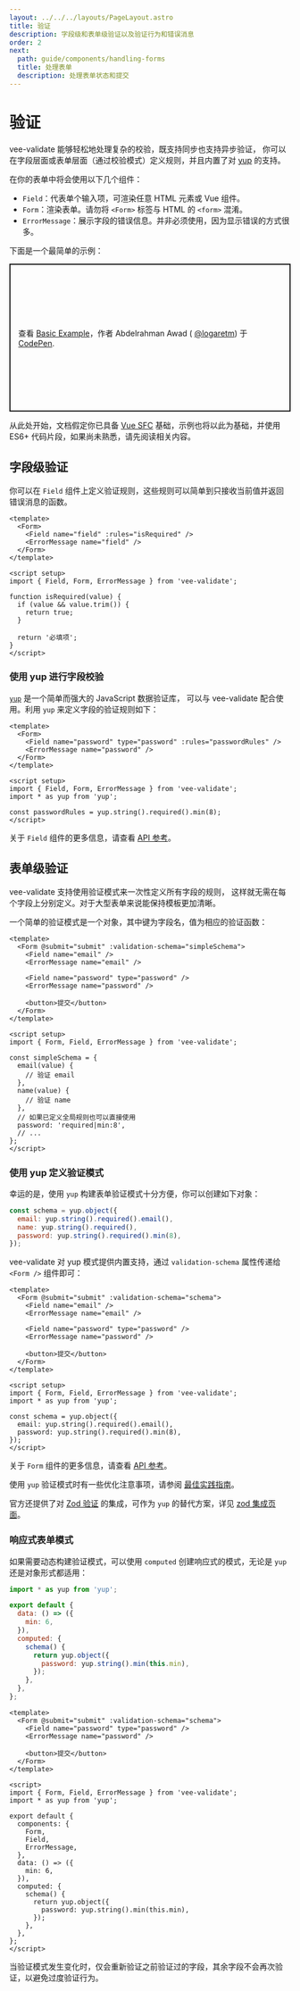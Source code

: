 ```yaml
---
layout: ../../../layouts/PageLayout.astro
title: 验证
description: 字段级和表单级验证以及验证行为和错误消息
order: 2
next:
  path: guide/components/handling-forms
  title: 处理表单
  description: 处理表单状态和提交
---
```



# 验证

vee-validate 能够轻松地处理复杂的校验，既支持同步也支持异步验证，
你可以在字段层面或表单层面（通过校验模式）定义规则，并且内置了对 [yup](https://github.com/jquense/yup) 的支持。

在你的表单中将会使用以下几个组件：

- `Field`：代表单个输入项，可渲染任意 HTML 元素或 Vue 组件。
- `Form`：渲染表单。请勿将 `<Form>` 标签与 HTML 的 `<form>` 混淆。
- `ErrorMessage`：展示字段的错误信息。并非必须使用，因为显示错误的方式很多。

下面是一个最简单的示例：

<p
  class="codepen"
  data-height="265"
  data-theme-id="light"
  data-default-tab="js,result"
  data-user="logaretm"
  data-slug-hash="rNxbMzq"
  style="height: 265px; box-sizing: border-box; display: flex; align-items: center; justify-content: center; border: 2px solid; margin: 1em 0; padding: 1em;"
  data-pen-title="Basic Example"
>
  <span>
    查看 <a href="https://codepen.io/logaretm/pen/rNxbMzq">Basic Example</a>，作者 Abdelrahman Awad (
    <a href="https://codepen.io/logaretm">@logaretm</a>) 于 <a href="https://codepen.io">CodePen</a>.
  </span>
</p>

<DocTip>

从此处开始，文档假定你已具备 [Vue SFC](https://v3.vuejs.org/guide/single-file-component.html) 基础，示例也将以此为基础，并使用 ES6+ 代码片段，如果尚未熟悉，请先阅读相关内容。

</DocTip>

## 字段级验证

你可以在 `Field` 组件上定义验证规则，这些规则可以简单到只接收当前值并返回错误消息的函数。

```vue
<template>
  <Form>
    <Field name="field" :rules="isRequired" />
    <ErrorMessage name="field" />
  </Form>
</template>

<script setup>
import { Field, Form, ErrorMessage } from 'vee-validate';

function isRequired(value) {
  if (value && value.trim()) {
    return true;
  }

  return '必填项';
}
</script>
```

### 使用 yup 进行字段校验

[`yup`](https://github.com/jquense/yup) 是一个简单而强大的 JavaScript 数据验证库，
可以与 vee-validate 配合使用。利用 `yup` 来定义字段的验证规则如下：

```vue{3,10,20}
<template>
  <Form>
    <Field name="password" type="password" :rules="passwordRules" />
    <ErrorMessage name="password" />
  </Form>
</template>

<script setup>
import { Field, Form, ErrorMessage } from 'vee-validate';
import * as yup from 'yup';

const passwordRules = yup.string().required().min(8);
</script>
```

关于 `Field` 组件的更多信息，请查看 [API 参考](/api/field)。

## 表单级验证

vee-validate 支持使用验证模式来一次性定义所有字段的规则，
这样就无需在每个字段上分别定义。对于大型表单来说能保持模板更加清晰。

一个简单的验证模式是一个对象，其中键为字段名，值为相应的验证函数：

```vue
<template>
  <Form @submit="submit" :validation-schema="simpleSchema">
    <Field name="email" />
    <ErrorMessage name="email" />

    <Field name="password" type="password" />
    <ErrorMessage name="password" />

    <button>提交</button>
  </Form>
</template>

<script setup>
import { Form, Field, ErrorMessage } from 'vee-validate';

const simpleSchema = {
  email(value) {
    // 验证 email
  },
  name(value) {
    // 验证 name
  },
  // 如果已定义全局规则也可以直接使用
  password: 'required|min:8',
  // ...
};
</script>
```

### 使用 yup 定义验证模式

幸运的是，使用 `yup` 构建表单验证模式十分方便，你可以创建如下对象：

```js
const schema = yup.object({
  email: yup.string().required().email(),
  name: yup.string().required(),
  password: yup.string().required().min(8),
});
```

vee-validate 对 yup 模式提供内置支持，通过 `validation-schema` 属性传递给 `<Form />` 组件即可：

```vue
<template>
  <Form @submit="submit" :validation-schema="schema">
    <Field name="email" />
    <ErrorMessage name="email" />

    <Field name="password" type="password" />
    <ErrorMessage name="password" />

    <button>提交</button>
  </Form>
</template>

<script setup>
import { Form, Field, ErrorMessage } from 'vee-validate';
import * as yup from 'yup';

const schema = yup.object({
  email: yup.string().required().email(),
  password: yup.string().required().min(8),
});
</script>
```

关于 `Form` 组件的更多信息，请查看 [API 参考](/api/form)。

<DocTip title="Yup 模式优化" type="warn">

使用 `yup` 验证模式时有一些优化注意事项，请参阅 [最佳实践指南](/guide/best-practices)。

</DocTip>

<DocTip title="Zod 模式插件">

官方还提供了对 [Zod 验证](https://github.com/colinhacks/zod) 的集成，可作为 `yup` 的替代方案，详见 [zod 集成页面](/integrations/zod-schema-validation)。

</DocTip>

### 响应式表单模式

如果需要动态构建验证模式，可以使用 `computed` 创建响应式的模式，无论是 `yup` 还是对象形式都适用：

```js
import * as yup from 'yup';

export default {
  data: () => ({
    min: 6,
  }),
  computed: {
    schema() {
      return yup.object({
        password: yup.string().min(this.min),
      });
    },
  },
};
```

```vue
<template>
  <Form @submit="submit" :validation-schema="schema">
    <Field name="password" type="password" />
    <ErrorMessage name="password" />

    <button>提交</button>
  </Form>
</template>

<script>
import { Form, Field, ErrorMessage } from 'vee-validate';
import * as yup from 'yup';

export default {
  components: {
    Form,
    Field,
    ErrorMessage,
  },
  data: () => ({
    min: 6,
  }),
  computed: {
    schema() {
      return yup.object({
        password: yup.string().min(this.min),
      });
    },
  },
};
</script>
```

当验证模式发生变化时，仅会重新验证之前验证过的字段，其余字段不会再次验证，以避免过度验证行为。

<!-- 文档剩余部分待补充翻译 -->
